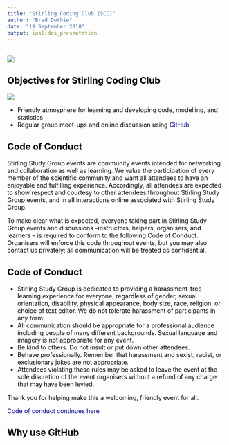 ```yaml
---
title: "Stirling Coding Club (SCC)"
author: "Brad Duthie"
date: "19 September 2018"
output: ioslides_presentation
---
```


<style type="text/css">
body p {
  color: #000000;
}
ul {
  color: black;
}
ol {
  color: black;
}
a {
    color: darkblue;
    text-decoration: none
}
.fifty {
   font-size: 50%;
   }
.seventy {
   font-size: 70%;
   }
slides > slide.backdrop {
  background: none !important;
  background-color: white !important;
}
slides > slide.title-slide hgroup h1 {
  color: black;
}
slides > slide.title-slide p {
  color: black;
}
slides > slide.light > hgroup h2 {
  color: black;
}
slides > slide.light > hgroup h1 {
  color: black;
}
ul {
  color: black;
}
ol {
  color: black;
}
p {
  color: black
}
h1, h2, h3, h4, h5, h6, h7, h8, p {
    color: black;
}
</style>

##

![](images/SCC_Logo_slide.png)

## Objectives for Stirling Coding Club

<div class="columns-2">

![](images/Octocat.png)

- Friendly atmosphere for learning and developing code, modelling, and statistics
- Regular group meet-ups and online discussion using [GitHub](http://github.com)

## Code of Conduct

Stirling Study Group events are community events intended for networking and collaboration as well as learning. We value the participation of every member of the scientific community and want all attendees to have an enjoyable and fulfilling experience. Accordingly, all attendees are expected to show respect and courtesy to other attendees throughout Stirling Study Group events, and in all interactions online associated with Stirling Study Group.

To make clear what is expected, everyone taking part in Stirling Study Group events and discussions --instructors, helpers, organisers, and learners -- is required to conform to the following Code of Conduct. Organisers will enforce this code throughout events, but you may also contact us privately; all communication will be treated as confidential.

## Code of Conduct {.smaller}

 - Stirling Study Group is dedicated to providing a harassment-free learning experience for everyone, regardless of gender, sexual orientation, disability, physical appearance, body size, race, religion, or choice of text editor. We do not tolerate harassment of participants in any form.
 - All communication should be appropriate for a professional audience including people of many different backgrounds. Sexual language and imagery is not appropriate for any event.
 - Be kind to others. Do not insult or put down other attendees.
 - Behave professionally. Remember that harassment and sexist, racist, or exclusionary jokes are not appropriate.
 - Attendees violating these rules may be asked to leave the event at the sole discretion of the event organisers without a refund of any charge that may have been levied.

Thank you for helping make this a welcoming, friendly event for all.

[Code of conduct continues here](https://github.com/StirlingCodingClub/studyGroup/blob/gh-pages/codeOfConduct.md)

## Why use GitHub











